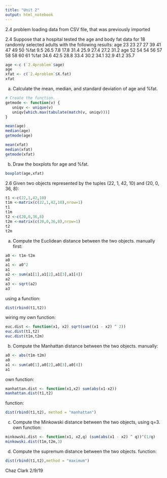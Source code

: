 ```yaml
---
title: "Unit 2"
output: html_notebook
---
```


2.4 problem loading data from CSV file, that was previously imported

2.4 Suppose that a hospital tested the age and body fat data for 18 randomly selected adults
with the following results:
age 23 23 27 27 39 41 47 49 50
%fat 9.5 26.5 7.8 17.8 31.4 25.9 27.4 27.2 31.2
age 52 54 54 56 57 58 58 60 61
%fat 34.6 42.5 28.8 33.4 30.2 34.1 32.9 41.2 35.7
```r
age <-c (`2.4problem`$age)
age
xfat <- c(`2.4problem`$X.fat)
xfat
```
(a) Calculate the mean, median, and standard deviation of age and %fat.
```r
# Create the function.
getmode <- function(v) {
   uniqv <- unique(v)
   uniqv[which.max(tabulate(match(v, uniqv)))]
}

mean(age)
median(age)
getmode(age)

mean(xfat)
median(xfat)
getmode(xfat)
```
(b) Draw the boxplots for age and %fat.
```r
boxplot(age,xfat)
```
2.6 Given two objects represented by the tuples (22, 1, 42, 10) and (20, 0, 36, 8):
```r
t1 <-c(22,1,42,10)
t1m <-matrix(c(22,1,42,10),nrow=1)
t1
t1m
t2 <-c(20,0,36,8)
t2m <-matrix(c(20,0,36,8),nrow=1)
t2
t2m
```
(a) Compute the Euclidean distance between the two objects.
manually first:
```r
a0 <- t1m-t2m
a0
a1 <- a0^2
a1
a2 <- sum(a1[1],a1[2],a1[3],a1[4])
a2
a3 <- sqrt(a2)
a3
```
using a function:
```r
dist(rbind(t1,t2))
```

wiring my own function:
```r
euc.dist <- function(x1, x2) sqrt(sum((x1 - x2) ^ 2))
euc.dist(t1,t2)
euc.dist(t1m,t2m)
```
(b) Compute the Manhattan distance between the two objects.
manually:
```r
a0 <- abs(t1m-t2m)
a0
a1 <- sum(a0[1],a0[2],a0[3],a0[4])
a1
```
own function:
```r
manhattan.dist <- function(x1,x2) sum(abs(x1-x2))
manhattan.dist(t1,t2)
```
function:
```r
dist(rbind(t1,t2), method = "manhattan")
```
(c) Compute the Minkowski distance between the two objects, using q=3.
own function:
```r
minkowski.dist <- function(x1, x2,q) (sum(abs(x1 - x2) ^ q))^(1/q)
minkowski.dist(t1m,t2m,3)
```
(d) Compute the supremum distance between the two objects.
function:
```r
dist(rbind(t1,t2),method = "maximum")
```

Chaz Clark
2/9/19
